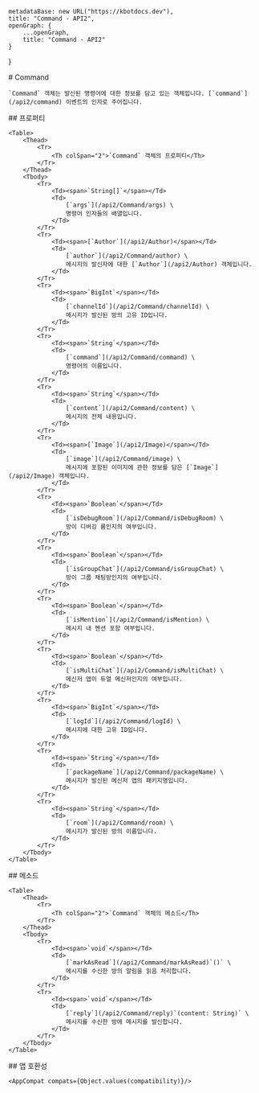 
    metadataBase: new URL("https://kbotdocs.dev"),
    title: "Command - API2",
    openGraph: {
        ...openGraph,
        title: "Command - API2"
    }
}

<Section>
    # Command

    `Command` 객체는 발신된 명령어에 대한 정보를 담고 있는 객체입니다. [`command`](/api2/command) 이벤트의 인자로 주어집니다.
</Section>
<Section>
    ## 프로퍼티

    <Table>
        <Thead>
            <Tr>
                <Th colSpan="2">`Command` 객체의 프로퍼티</Th>
            </Tr>
        </Thead>
        <Tbody>
            <Tr>
                <Td><span>`String[]`</span></Td>
                <Td>
                    [`args`](/api2/Command/args) \
                    명령어 인자들의 배열입니다.
                </Td>
            </Tr>
            <Tr>
                <Td><span>[`Author`](/api2/Author)</span></Td>
                <Td>
                    [`author`](/api2/Command/author) \
                    메시지의 발신자에 대한 [`Author`](/api2/Author) 객체입니다.
                </Td>
            </Tr>
            <Tr>
                <Td><span>`BigInt`</span></Td>
                <Td>
                    [`channelId`](/api2/Command/channelId) \
                    메시지가 발신된 방의 고유 ID입니다.
                </Td>
            </Tr>
            <Tr>
                <Td><span>`String`</span></Td>
                <Td>
                    [`command`](/api2/Command/command) \
                    명령어의 이름입니다.
                </Td>
            </Tr>
            <Tr>
                <Td><span>`String`</span></Td>
                <Td>
                    [`content`](/api2/Command/content) \
                    메시지의 전체 내용입니다.
                </Td>
            </Tr>
            <Tr>
                <Td><span>[`Image`](/api2/Image)</span></Td>
                <Td>
                    [`image`](/api2/Command/image) \
                    메시지에 포함된 이미지에 관한 정보를 담은 [`Image`](/api2/Image) 객체입니다.
                </Td>
            </Tr>
            <Tr>
                <Td><span>`Boolean`</span></Td>
                <Td>
                    [`isDebugRoom`](/api2/Command/isDebugRoom) \
                    방이 디버깅 룸인지의 여부입니다.
                </Td>
            </Tr>
            <Tr>
                <Td><span>`Boolean`</span></Td>
                <Td>
                    [`isGroupChat`](/api2/Command/isGroupChat) \
                    방이 그룹 채팅방인지의 여부입니다.
                </Td>
            </Tr>
            <Tr>
                <Td><span>`Boolean`</span></Td>
                <Td>
                    [`isMention`](/api2/Command/isMention) \
                    메시지 내 멘션 포함 여부입니다.
                </Td>
            </Tr>
            <Tr>
                <Td><span>`Boolean`</span></Td>
                <Td>
                    [`isMultiChat`](/api2/Command/isMultiChat) \
                    메신저 앱이 듀얼 메신저인지의 여부입니다.
                </Td>
            </Tr>
            <Tr>
                <Td><span>`BigInt`</span></Td>
                <Td>
                    [`logId`](/api2/Command/logId) \
                    메시지에 대한 고유 ID입니다.
                </Td>
            </Tr>
            <Tr>
                <Td><span>`String`</span></Td>
                <Td>
                    [`packageName`](/api2/Command/packageName) \
                    메시지가 발신된 메신저 앱의 패키지명입니다.
                </Td>
            </Tr>
            <Tr>
                <Td><span>`String`</span></Td>
                <Td>
                    [`room`](/api2/Command/room) \
                    메시지가 발신된 방의 이름입니다.
                </Td>
            </Tr>
        </Tbody>
    </Table>
</Section>
<Section>
    ## 메소드

    <Table>
        <Thead>
            <Tr>
                <Th colSpan="2">`Command` 객체의 메소드</Th>
            </Tr>
        </Thead>
        <Tbody>
            <Tr>
                <Td><span>`void`</span></Td>
                <Td>
                    [`markAsRead`](/api2/Command/markAsRead)`()` \
                    메시지를 수신한 방의 알림을 읽음 처리합니다.
                </Td>
            </Tr>
            <Tr>
                <Td><span>`void`</span></Td>
                <Td>
                    [`reply`](/api2/Command/reply)`(content: String)` \
                    메시지를 수신한 방에 메시지를 발신합니다.
                </Td>
            </Tr>
        </Tbody>
    </Table>
</Section>
<Section>
    ## 앱 호환성

    <AppCompat compats={Object.values(compatibility)}/>
</Section>